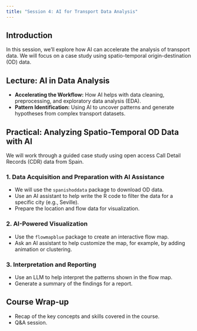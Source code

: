 ```yaml
---
title: "Session 4: AI for Transport Data Analysis"
---
```


## Introduction

In this session, we'll explore how AI can accelerate the analysis of transport data. We will focus on a case study using spatio-temporal origin-destination (OD) data.

## Lecture: AI in Data Analysis

-   **Accelerating the Workflow:** How AI helps with data cleaning, preprocessing, and exploratory data analysis (EDA).
-   **Pattern Identification:** Using AI to uncover patterns and generate hypotheses from complex transport datasets.

## Practical: Analyzing Spatio-Temporal OD Data with AI

We will work through a guided case study using open access Call Detail Records (CDR) data from Spain.

### 1. Data Acquisition and Preparation with AI Assistance

-   We will use the `spanishoddata` package to download OD data.
-   Use an AI assistant to help write the R code to filter the data for a specific city (e.g., Seville).
-   Prepare the location and flow data for visualization.

### 2. AI-Powered Visualization

-   Use the `flowmapblue` package to create an interactive flow map.
-   Ask an AI assistant to help customize the map, for example, by adding animation or clustering.

### 3. Interpretation and Reporting

-   Use an LLM to help interpret the patterns shown in the flow map.
-   Generate a summary of the findings for a report.

## Course Wrap-up

-   Recap of the key concepts and skills covered in the course.
-   Q&A session.